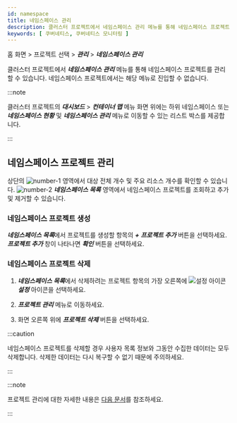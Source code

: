 ```yaml
---
id: namespace
title: 네임스페이스 관리
description: 클러스터 프로젝트에서 네임스페이스 관리 메뉴를 통해 네임스페이스 프로젝트를 관리할 수 있습니다.
keywords: [ 쿠버네티스, 쿠버네티스 모니터링 ]
---
```


홈 화면 > 프로젝트 선택 > ***관리*** > ***네임스페이스 관리***

클러스터 프로젝트에서 ***네임스페이스 관리*** 메뉴를 통해 네임스페이스 프로젝트를 관리할 수 있습니다. 네임스페이스 프로젝트에서는 해당 메뉴로 진입할 수 없습니다.
 
:::note

클러스터 프로젝트의 ***대시보드*** > ***컨테이너 맵*** 메뉴 화면 위에는 하위 네임스페이스 또는 ***네임스페이스 현황*** 및 ***네임스페이스 관리*** 메뉴로 이동할 수 있는 리스트 박스를 제공합니다. 

<ImgLang img='k8s-namespace-project-list-check.png' desc='네임스페이스 이동' />

:::

## 네임스페이스 프로젝트 관리

<ImgLang img='k8s-namespace-mng.png' desc='네임스페이스 관리' />

상단의 ![number-1](/img/number-01.png) 영역에서 대상 전체 개수 및 주요 리소스 개수를 확인할 수 있습니다. ![number-2](/img/number-02.png) ***네임스페이스 목록*** 영역에서 네임스페이스 프로젝트를 조회하고 추가 및 제거할 수 있습니다.

### 네임스페이스 프로젝트 생성

***네임스페이스 목록***에서 프로젝트를 생성할 항목의 ***+ 프로젝트 추가*** 버튼을 선택하세요. ***프로젝트 추가*** 창이 나타나면 ***확인*** 버튼을 선택하세요.

### 네임스페이스 프로젝트 삭제

1. ***네임스페이스 목록***에서 삭제하려는 프로젝트 항목의 가장 오른쪽에 ![설정 아이콘](/img/ico-setting.svg) ***설정*** 아이콘을 선택하세요.

1. ***프로젝트 관리*** 메뉴로 이동하세요.

1. 화면 오른쪽 위에 ***프로젝트 삭제*** 버튼을 선택하세요.

:::caution

네임스페이스 프로젝트를 삭제할 경우 사용자 목록 정보와 그동안 수집한 데이터는 모두 삭제합니다. 삭제한 데이터는 다시 복구할 수 없기 때문에 주의하세요.

:::

:::note

프로젝트 관리에 대한 자세한 내용은 [다음 문서](../project/project-manage)를 참조하세요.

:::
